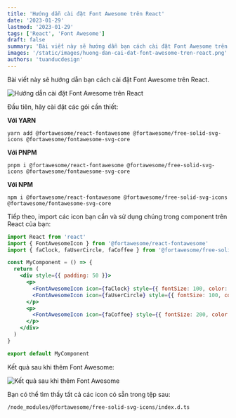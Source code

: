 ```yaml
---
title: 'Hướng dẫn cài đặt Font Awesome trên React'
date: '2023-01-29'
lastmod: '2023-01-29'
tags: ['React', 'Font Awesome']
draft: false
summary: 'Bài viết này sẽ hướng dẫn bạn cách cài đặt Font Awesome trên React'
images: '/static/images/huong-dan-cai-dat-font-awesome-tren-react.png'
authors: 'tuanducdesign'
---
```


Bài viết này sẽ hướng dẫn bạn cách cài đặt Font Awesome trên React.

![Hướng dẫn cài đặt Font Awesome trên React](/static/images/huong-dan-cai-dat-font-awesome-tren-react.png)

Đầu tiên, hãy cài đặt các gói cần thiết:

**Với YARN**

```
yarn add @fortawesome/react-fontawesome @fortawesome/free-solid-svg-icons @fortawesome/fontawesome-svg-core
```

**Với PNPM**

```
pnpm i @fortawesome/react-fontawesome @fortawesome/free-solid-svg-icons @fortawesome/fontawesome-svg-core
```

**Với NPM**

```
npm i @fortawesome/react-fontawesome @fortawesome/free-solid-svg-icons @fortawesome/fontawesome-svg-core
```

Tiếp theo, import các icon bạn cần và sử dụng chúng trong component trên React của bạn:

```jsx
import React from 'react'
import { FontAwesomeIcon } from '@fortawesome/react-fontawesome'
import { faClock, faUserCircle, faCoffee } from '@fortawesome/free-solid-svg-icons'

const MyComponent = () => {
  return (
    <div style={{ padding: 50 }}>
      <p>
        <FontAwesomeIcon icon={faClock} style={{ fontSize: 100, color: 'blue', marginRight: 30 }} />
        <FontAwesomeIcon icon={faUserCircle} style={{ fontSize: 100, color: 'orange' }} />
      </p>
      <p>
        <FontAwesomeIcon icon={faCoffee} style={{ fontSize: 200, color: 'brown' }} />
      </p>
    </div>
  )
}

export default MyComponent
```

Kết quả sau khi thêm Font Awesome:

![Kết quả sau khi thêm Font Awesome](/static/images/ket-qua-sau-khi-them-font-awesome.jpg)

Bạn có thể tìm thấy tất cả các icon có sẵn trong tệp sau:

```
/node_modules/@fortawesome/free-solid-svg-icons/index.d.ts
```
